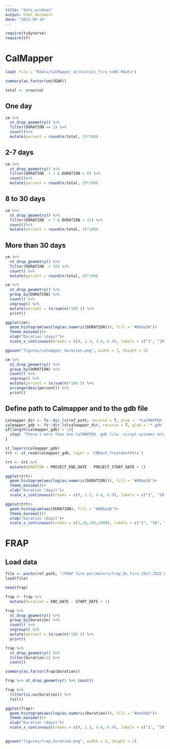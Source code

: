 ```yaml
---
title: "date_windows"
output: html_document
date: "2023-09-19"
---
```


```r
require(tidyverse)
require(sf)
```




# CalMapper
```r
load( file = "Rdata/CalMapper_activities_fire_noNF.Rdata")
```

```r
summary(as.factor(cm$YEAR))
```

```r
total <- nrow(cm)
```

## One day
```r
cm %>% 
  st_drop_geometry() %>% 
  filter(DURATION == 1) %>% 
  count()%>% 
  mutate(percent = round(n/total, 2)*100)
```

## 2-7 days
```r
cm %>% 
  st_drop_geometry() %>% 
  filter(DURATION  > 1 & DURATION < 8) %>% 
  count()%>% 
  mutate(percent = round(n/total, 2)*100)
```

## 8 to 30 days
```r
cm %>% 
  st_drop_geometry() %>% 
  filter(DURATION  > 7 & DURATION < 31) %>% 
  count()%>% 
  mutate(percent = round(n/total, 2)*100)
```

## More than 30 days
```r
cm %>% 
  st_drop_geometry() %>% 
  filter(DURATION  > 30) %>% 
  count() %>% 
  mutate(percent = round(n/total, 2)*100)
```



```r
cm %>% 
  st_drop_geometry() %>% 
  group_by(DURATION) %>% 
  count() %>% 
  ungroup() %>% 
  mutate(percent = (n/sum(n)*100 )) %>% 
  print()
```



```r
ggplot(cm)+
  geom_histogram(aes(log(as.numeric(DURATION))), fill = "#00ba38")+
  theme_minimal()+
  xlab("Duration (days)")+
  scale_x_continuous(breaks = c(0, 2.3, 4.6, 6.9), labels = c("1", "10", "100", "1000"))
```


```r
ggsave("figures/calmapper_duration.png", width = 3, height = 2)
```

```r
cm %>% 
  st_drop_geometry() %>% 
  group_by(DURATION) %>% 
  count() %>% 
  ungroup() %>% 
  mutate(percent = (n/sum(n)*100 )) %>% 
  arrange(desc(percent)) %>% 
  print()
```



## Define path to Calmapper and to the gdb file
```r
calmapper_dir <- fs::dir_ls(ref_path, recurse = T, glob = '*CalMAPPER', type = 'directory')
calmapper_gdb <- fs::dir_ls(calmapper_dir, recurse = T, glob = '*.gdb')
if(length(calmapper_gdb) > 1){
  stop( "There's more than one CalMAPPER .gdb file. script assumes only 1.")
}

```

```r
st_layers(calmapper_gdb)
trt <- st_read(calmapper_gdb, layer = 'CMDash_TreatmentPols')
```

```r
trt <- trt %>% 
  mutate(DURATION = PROJECT_END_DATE - PROJECT_START_DATE + 1)
```


```r
ggplot(trt)+
  geom_histogram(aes(log(as.numeric(DURATION))), fill = "#00ba38")+
  theme_minimal()+
  xlab("Duration (days)")+
  scale_x_continuous(breaks = c(0, 2.3, 4.6, 6.9), labels = c("1", "10", "100", "1,000"))
```



```r
ggplot(trt)+
  geom_histogram(aes(DURATION), fill = "#00ba38")+
  theme_minimal()+
  xlab("Duration (days)")+
  scale_x_continuous(breaks = c(1,10,100,1000), labels = c("1", "10", "100", "1,000"))
```





# FRAP

## Load data
```r
file <- paste(ref_path, "/FRAP fire perimeters/frap_Rx_fire_2017-2022.Rdata", sep = "")
load(file)
```

```r
head(frap)
```

```r
frap <- frap %>% 
  mutate(Duration = END_DATE - START_DATE + 1)
```

```r
frap %>% 
  st_drop_geometry() %>% 
  group_by(Duration) %>% 
  count() %>% 
  ungroup() %>% 
  mutate(percent = (n/sum(n)*100 )) %>% 
  print()
```


```r
frap %>% 
  st_drop_geometry() %>% 
  filter(Duration>1) %>% 
  count() 
```

```r
summary(as.factor(frap$Duration))
```

```r
frap %>% st_drop_geometry() %>% count()
```

```r
frap %>% 
  filter(is.na(Duration)) %>% 
  tail()
```


```r
ggplot(frap)+
  geom_histogram(aes(log(as.numeric(Duration))), fill = "#ee936b")+
  theme_minimal()+
  xlab("Duration (days)")+
  scale_x_continuous(breaks = c(0, 2.3, 4.6, 6.9), labels = c("1", "10", "100", "1000"))
  
```



```r
ggsave("figures/frap_duration.png", width = 3, height = 2)
```
